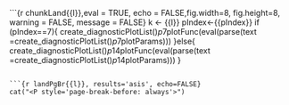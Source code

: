 ```{r chunkLand{{l}},eval = TRUE, echo = FALSE,fig.width=8, fig.height=8, warning = FALSE, message = FALSE}
k <- {{l}}
pIndex<-{{pIndex}}
if (pIndex==7){
  create_diagnosticPlotList()$p7$plotFunc(eval(parse(text =create_diagnosticPlotList()$p7$plotParams)))
}else{
    create_diagnosticPlotList()$p14$plotFunc(eval(parse(text =create_diagnosticPlotList()$p14$plotParams)))
}

```

```{r landPgBr{{l}}, results='asis', echo=FALSE}
cat("<P style='page-break-before: always'>") 
```
